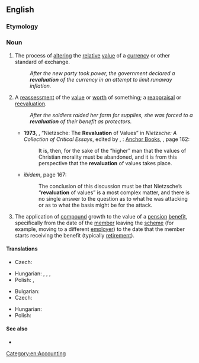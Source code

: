 ==English==

===Etymology===
{{prefix|en|re|valuation}}

===Noun===
{{en-noun|~}}

# The process of [[alter]]ing the [[relative]] [[value]] of a [[currency]] or other standard of exchange.
#: ''After the new party took power, the government declared a '''revaluation''' of the currency in an attempt to limit runaway inflation.''
# A [[reassessment]] of the [[value]] or [[worth]] of something; a [[reappraisal]] or [[reevaluation]].
#: ''After the soldiers raided her farm for supplies, she was forced to a '''revaluation''' of their benefit as protectors.''
#* '''1973''', {{w|Philippa Foot}}, “Nietzsche: The '''Revaluation''' of Values” in ''Nietzsche: A Collection of Critical Essays'', edited by {{w|Robert C. Solomon}}, {{w|Garden City, New York}}: [[w:Doubleday (publisher)|Anchor Books]], {{ISBN|0385033443}}, page 162:
#*: It is, then, for the sake of the “higher” man that the values of Christian morality must be abandoned, and it is from this perspective that the '''revaluation''' of values takes place.
#* ''ibidem'', page 167:
#*: The conclusion of this discussion must be that Nietzsche’s “'''revaluation''' of values” is a most complex matter, and there is no single answer to the question as to what he was attacking or as to what the basis might be for the attack.
# {{lb|en|UK|pensions}} The application of [[compound]] growth to the value of a [[pension]] [[benefit]], specifically from the date of the [[member]] leaving the [[scheme]] (for example, moving to a different [[employer]]) to the date that the member starts receiving the benefit (typically [[retirement]]).

====Translations====
{{trans-top|process of altering the relative value of a currency}}
* Czech: {{t+|cs|revalvace|f}}
{{trans-mid}}
* Hungarian: {{q|upwards}} {{t+|hu|felértékelés}}, {{q|downwards}} {{t+|hu|leértékelés}}, {{q|in either direction}} {{t+|hu|átértékelés}}, {{t|hu|újraértékelés}}
* Polish: {{t+|pl|rewaluacja|f}}, {{t|pl|rewaloryzacja|f}}
{{trans-bottom}}

{{trans-top|reassessment of the value of something}}
* Bulgarian: {{t+|bg|преоценка|f}}
* Czech: {{t|cs|přecenění|n}}
{{trans-mid}}
* Hungarian: {{t|hu|[[újra]]/[[újból]]i/[[ismételt]] [[felbecsül]][[-tet|tet]][[-és|és]]}}
* Polish: {{t|pl|rewaloryzacja|f}}
{{trans-bottom}}

====See also====
* {{l|en|transvaluation}}

[[Category:en:Accounting]]